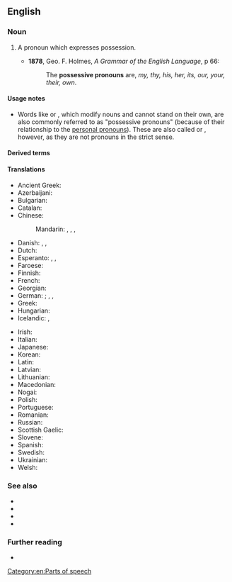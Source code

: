 ==English==

===Noun===
{{en-noun}}

# {{lb|en|grammar}} A pronoun which expresses possession.
#* '''1878''', Geo. F. Holmes, ''A Grammar of the English Language'', p 66:
#*: The '''possessive pronouns''' are, ''my, thy, his, her, its, our, your, their, own''.

====Usage notes====
* Words like {{m|en|my}} or {{m|en|their}}, which modify nouns and cannot stand on their own, are also commonly referred to as "possessive pronouns" (because of their relationship to the [[personal pronoun]]s). These are also called {{m|en|possessive determiner|possessive determiners}} or {{m|en|possessive adjective|possessive adjectives}}, however, as they are not pronouns in the strict sense.

====Derived terms====
{{der2|en
|determinative possessive pronoun
|independent possessive pronoun
}}

====Translations====
{{trans-top|pronoun which expresses possession}}
* Ancient Greek: {{t|grc|κτητῐκή ᾰ̓ντωνῠμῐ́ᾱ|f}}
* Azerbaijani: {{t|az|mənsubiyyət əvəzliyi}}
* Bulgarian: {{t|bg|притежателно местоимение|n}}
* Catalan: {{t|ca|pronom possessiu|m}}
* Chinese:
*: Mandarin: {{t|cmn|所有格代名詞|sc=Hani}}, {{t|cmn|所有格代名词|tr=suǒyǒugé dàimíngcí|sc=Hani}}, {{t+|cmn|物主代詞}}, {{t+|cmn|物主代词|tr=wùzhǔ dàicí}}
* Danish: {{t|da|possessivt pronomen|n}}, {{t|da|possesivpronomen|n}}, {{t|da|ejestedord|n}}
* Dutch: {{t+|nl|bezittelijk voornaamwoord|n}}
* Esperanto: {{t|eo|posesiva pronomo}}, {{t|eo|poseda pronomo}}, {{t+|eo|posesivo}}
* Faroese: {{t|fo|ognarfornavn|n}}
* Finnish: {{t+|fi|possessiivipronomini}}
* French: {{t+|fr|pronom possessif|m}}
* Georgian: {{t|ka|კუთვნილებითი ნაცვალსახელი}}
* German: {{t+|de|besitzanzeigendes Fürwort|n}}; {{t+|de|Possessivpronomen|n}}, {{t+|de|Possessivum|n}}, {{t|de|Possessiv|n}}
* Greek: {{t|el|κτητική αντωνυμία|f}}
* Hungarian: {{t+|hu|birtokos névmás}}
* Icelandic: {{t+|is|eignarfornafn|n}}, {{t+|is|efn.|n}}
{{trans-mid}}
* Irish: {{t|ga|forainm sealbhach}}
* Italian: {{t+|it|pronome possessivo|m}}
* Japanese: {{t|ja|所有代名詞|tr=しょゆうだいめいし, shoyū daimeishi}}
* Korean: {{t+|ko|소유-대명사}}
* Latin: {{t|la|prōnōmen possessīvum|n}}
* Latvian: {{t|lv|piederības vietniekvārds|m}}
* Lithuanian: {{t|lt|savybinis įvardis|m}}
* Macedonian: {{t|mk|посвојна заменка|f}}
* Nogai: {{t|nog|тартым авыс}}
* Polish: {{t+|pl|zaimek dzierżawczy|m-in}}
* Portuguese: {{t+|pt|pronome possessivo|m}}
* Romanian: {{t|ro|pronume posesiv|n}}
* Russian: {{t+|ru|притяжа́тельное местоиме́ние|n}}
* Scottish Gaelic: {{t|gd|riochdair seilbheach|m}}
* Slovene: {{t+|sl|svojilni zaimek|m}}
* Spanish: {{t|es|pronombre posesivo|m}}
* Swedish: {{t+|sv|possessivt pronomen|n}}
* Ukrainian: {{t|uk|присві́йний займе́нник|m}}
* Welsh: {{t|cy|rhagenw meddiannol|m}}
{{trans-bottom}}

===See also===
* {{l|en|determiner}}
* {{l|en|possessive adjective}}
* {{l|en|possessive determiner}}
* {{l|en|possessive suffix}}

===Further reading===
* {{pedia}}

[[Category:en:Parts of speech]]